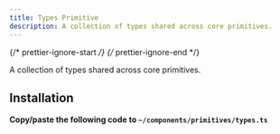 ```yaml
---
title: Types Primitive
description: A collection of types shared across core primitives.
---
```


{/* prettier-ignore-start */}
{/* prettier-ignore-end */}


A collection of types shared across core primitives.

## Installation

**Copy/paste the following code to  `~/components/primitives/types.ts`**

<Code code={importedCode} lang="tsx" title="~/components/primitives/types.ts" />